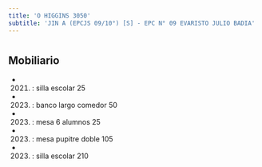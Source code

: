 ```yaml
---
title: 'O HIGGINS 3050'
subtitle: 'JIN A (EPCJS 09/10°) [S] - EPC N° 09 EVARISTO JULIO BADIA'
---
```


#


## Mobiliario

*  (2021) : silla escolar 25 

*  (2023) : banco largo comedor 50 

*  (2023) : mesa 6 alumnos 25 

*  (2023) : mesa pupitre doble 105 

*  (2023) : silla escolar 210 



